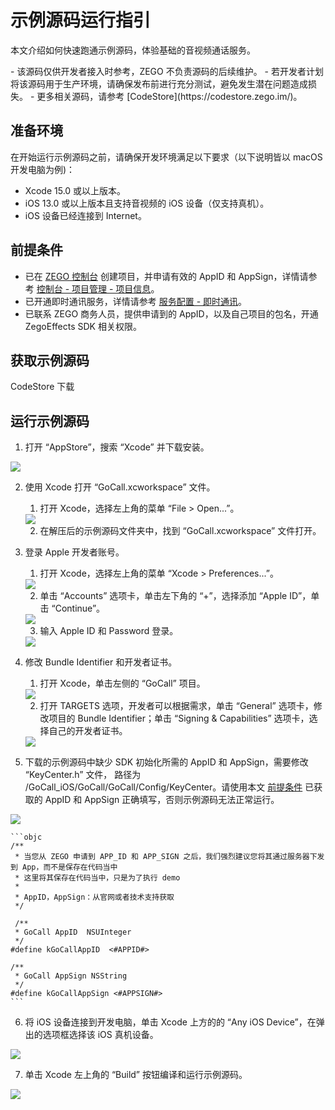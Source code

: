# 示例源码运行指引

本文介绍如何快速跑通示例源码，体验基础的音视频通话服务。

<Warning title="注意">
- 该源码仅供开发者接入时参考，ZEGO 不负责源码的后续维护。
- 若开发者计划将该源码用于生产环境，请确保发布前进行充分测试，避免发生潜在问题造成损失。
- 更多相关源码，请参考 [CodeStore](https://codestore.zego.im/)。
</Warning>


## 准备环境

在开始运行示例源码之前，请确保开发环境满足以下要求（以下说明皆以 macOS 开发电脑为例)：

* Xcode 15.0 或以上版本。
* iOS 13.0 或以上版本且支持音视频的 iOS 设备（仅支持真机）。
* iOS 设备已经连接到 Internet。

## 前提条件

- 已在 [ZEGO 控制台](https://console.zego.im) 创建项目，并申请有效的 AppID 和 AppSign，详情请参考 [控制台 - 项目管理 - 项目信息](/console/project-info)。
- 已开通即时通讯服务，详情请参考 [服务配置 - 即时通讯](https://doc-zh.zego.im/article/14994)。
- 已联系 ZEGO 商务人员，提供申请到的 AppID，以及自己项目的包名，开通 ZegoEffects SDK 相关权限。

## 获取示例源码

<Card title="示例源码" href="https://codestore.zego.im/project/14" >
CodeStore 下载
</Card>

## 运行示例源码

1. 打开 “AppStore”，搜索 “Xcode” 并下载安装。  
<Frame width="512" height="auto" caption=""><img src="https://storage.zego.im/sdk-doc/Pics/iOS/ZegoExpressEngine/Common/appstore-xcode.png" /></Frame>

2. 使用 Xcode 打开 “GoCall.xcworkspace” 文件。

    1. 打开 Xcode，选择左上角的菜单 “File > Open...”。  
    <Frame width="512" height="auto" caption=""><img src="https://storage.zego.im/sdk-doc/Pics/iOS/ZegoExpressEngine/Common/xcode-open-file.png" /></Frame>

    2. 在解压后的示例源码文件夹中，找到 “GoCall.xcworkspace” 文件打开。

3. 登录 Apple 开发者账号。

    1. 打开 Xcode，选择左上角的菜单 “Xcode > Preferences...”。  
    <Frame width="512" height="auto" caption=""><img src="https://storage.zego.im/sdk-doc/Pics/GoCall/ios/gc_pref.png" /></Frame>

    2. 单击 “Accounts” 选项卡，单击左下角的 “+”，选择添加 “Apple ID”，单击 “Continue”。  
    <Frame width="512" height="auto" caption=""><img src="https://storage.zego.im/sdk-doc/Pics/iOS/ZegoExpressEngine/Common/xcode-account.png" /></Frame>

    3. 输入 Apple ID 和 Password 登录。  
    <Frame width="512" height="auto" caption=""><img src="https://storage.zego.im/sdk-doc/Pics/iOS/ZegoExpressEngine/Common/xcode-login-apple-id.png" /></Frame>

4. 修改 Bundle Identifier 和开发者证书。

    1. 打开 Xcode，单击左侧的 “GoCall” 项目。  
    <Frame width="512" height="auto" caption=""><img src="https://storage.zego.im/sdk-doc/Pics/GoCall/ios/gc_project_folder.png" /></Frame>

    2. 打开 TARGETS 选项，开发者可以根据需求，单击 “General” 选项卡，修改项目的 Bundle Identifier；单击 “Signing & Capabilities” 选项卡，选择自己的开发者证书。  
    <Frame width="512" height="auto" caption=""><img src="https://storage.zego.im/sdk-doc/Pics/GoCall/ios/gc_identity.png" /></Frame>


5. 下载的示例源码中缺少 SDK 初始化所需的 AppID 和 AppSign，需要修改 “KeyCenter.h” 文件， 路径为 /GoCall_iOS/GoCall/GoCall/Config/KeyCenter。请使用本文 [前提条件](#前提条件) 已获取的 AppID 和 AppSign 正确填写，否则示例源码无法正常运行。  
<Frame width="512" height="auto" caption=""><img src="https://storage.zego.im/sdk-doc/Pics/GoCall/call/keycenter.jpg" /></Frame>

    ```objc
    /**
     * 当您从 ZEGO 申请到 APP_ID 和 APP_SIGN 之后，我们强烈建议您将其通过服务器下发到 App，而不是保存在代码当中
     * 这里将其保存在代码当中，只是为了执行 demo
     *
     * AppID，AppSign：从官网或者技术支持获取
     */

     /**
     * GoCall AppID  NSUInteger
     */
    #define kGoCallAppID  <#APPID#>

    /**
     * GoCall AppSign NSString
     */
    #define kGoCallAppSign <#APPSIGN#>
    ```

6. 将 iOS 设备连接到开发电脑，单击 Xcode 上方的的 “Any iOS Device”，在弹出的选项框选择该 iOS 真机设备。  
<Frame width="512" height="auto" caption=""><img src="https://storage.zego.im/sdk-doc/Pics/GoCall/ios/gc_device.png" /></Frame>


7. 单击 Xcode 左上角的 “Build” 按钮编译和运行示例源码。  
<Frame width="512" height="auto" caption=""><img src="https://storage.zego.im/sdk-doc/Pics/GoCall/ios/gc_run.png" /></Frame>
